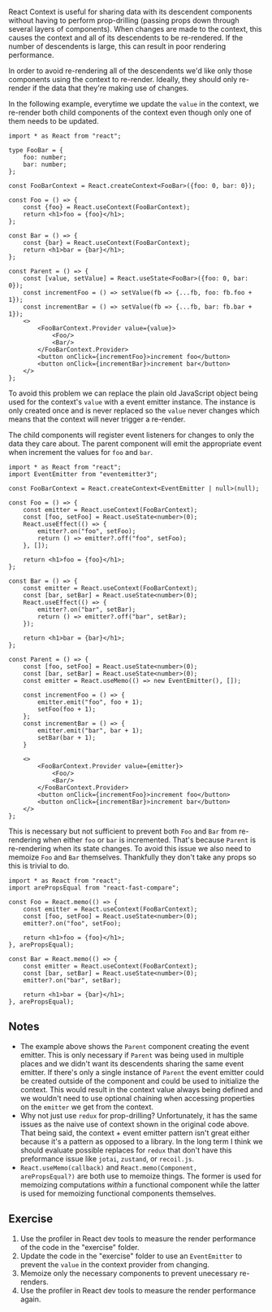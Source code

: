 React Context is useful for sharing data with its descendent components without
having to perform prop-drilling (passing props down through several layers of
components). When changes are made to the context, this causes the context and all
of its descendents to be re-rendered. If the number of descendents is large, this 
can result in poor rendering performance.

In order to avoid re-rendering all of the descendents we'd like only those
components using the context to re-render.  Ideally, they should only re-render
if the data that they're making use of changes.

In the following example, everytime we update the <code>value</code> in the context, we
re-render both child components of the context even though only one of them
needs to be updated.

```tsx filename="index.tsx"
import * as React from "react";

type FooBar = {
    foo: number;
    bar: number;
};

const FooBarContext = React.createContext<FooBar>({foo: 0, bar: 0});

const Foo = () => {
    const {foo} = React.useContext(FooBarContext);
    return <h1>foo = {foo}</h1>;
};

const Bar = () => {
    const {bar} = React.useContext(FooBarContext);
    return <h1>bar = {bar}</h1>;
};

const Parent = () => {
    const [value, setValue] = React.useState<FooBar>({foo: 0, bar: 0});
    const incrementFoo = () => setValue(fb => {...fb, foo: fb.foo + 1});
    const incrementBar = () => setValue(fb => {...fb, bar: fb.bar + 1});
    <>
        <FooBarContext.Provider value={value}>
            <Foo/>
            <Bar/>
        </FooBarContext.Provider>
        <button onClick={incrementFoo}>increment foo</button>
        <button onClick={incrementBar}>increment bar</button>
    </>
};
```

To avoid this problem we can replace the plain old JavaScript object being
used for the context's <code>value</code> with a event emitter instance. The instance is
only created once and is never replaced so the <code>value</code> never changes which
means that the context will never trigger a re-render.

The child components will register event listeners for changes to only the
data they care about. The parent component will emit the appropriate event when
increment the values for <code>foo</code> and <code>bar</code>.

```tsx
import * as React from "react";
import EventEmitter from "eventemitter3";

const FooBarContext = React.createContext<EventEmitter | null>(null);

const Foo = () => {
    const emitter = React.useContext(FooBarContext);
    const [foo, setFoo] = React.useState<number>(0);
    React.useEffect(() => {
        emitter?.on("foo", setFoo);
        return () => emitter?.off("foo", setFoo);
    }, []);

    return <h1>foo = {foo}</h1>;
};

const Bar = () => {
    const emitter = React.useContext(FooBarContext);
    const [bar, setBar] = React.useState<number>(0);
    React.useEffect(() => {
        emitter?.on("bar", setBar);
        return () => emitter?.off("bar", setBar);
    });

    return <h1>bar = {bar}</h1>;
};

const Parent = () => {
    const [foo, setFoo] = React.useState<number>(0);
    const [bar, setBar] = React.useState<number>(0);
    const emitter = React.useMemo(() => new EventEmitter(), []);

    const incrementFoo = () => {
        emitter.emit("foo", foo + 1);
        setFoo(foo + 1);
    };
    const incrementBar = () => {
        emitter.emit("bar", bar + 1);
        setBar(bar + 1);
    }

    <>
        <FooBarContext.Provider value={emitter}>
            <Foo/>
            <Bar/>
        </FooBarContext.Provider>
        <button onClick={incrementFoo}>increment foo</button>
        <button onClick={incrementBar}>increment bar</button>
    </>
};
```

This is necessary but not sufficient to prevent both <code>Foo</code> and <code>Bar</code> from
re-rendering when either <code>foo</code> or <code>bar</code> is incremented. That's because
<code>Parent</code> is re-rendering when its state changes. To avoid this issue we also
need to memoize <code>Foo</code> and <code>Bar</code> themselves. Thankfully they don't take any
props so this is trivial to do.

```tsx
import * as React from "react";
import arePropsEqual from "react-fast-compare";

const Foo = React.memo(() => {
    const emitter = React.useContext(FooBarContext);
    const [foo, setFoo] = React.useState<number>(0);
    emitter?.on("foo", setFoo);

    return <h1>foo = {foo}</h1>;
}, arePropsEqual);

const Bar = React.memo(() => {
    const emitter = React.useContext(FooBarContext);
    const [bar, setBar] = React.useState<number>(0);
    emitter?.on("bar", setBar);

    return <h1>bar = {bar}</h1>;
}, arePropsEqual);
```

## Notes

- The example above shows the <code>Parent</code> component creating the event emitter.  This is
  only necessary if <code>Parent</code> was being used in multiple places and we didn't want its
  descendents sharing the same event emitter.  If there's only a single instance of
  <code>Parent</code> the event emitter could be created outside of the component and could be
  used to initialize the context.  This would result in the context value always being
  defined and we wouldn't need to use optional chaining when accessing properties on
  the <code>emitter</code> we get from the context.
- Why not just use <code>redux</code> for prop-drilling?  Unfortunately, it has the same issues
  as the naive use of context shown in the original code above.  That being said, the context +
  event emitter pattern isn't great either because it's a pattern as opposed to a library.  In
  the long term I think we should evaluate possible replaces for <code>redux</code> that don't
  have this preformance issue like <code>jotai</code>, <code>zustand</code>, or <code>recoil.js</code>.
- <code>React.useMemo(callback)</code> and <code>React.memo(Component, arePropsEqual?)</code> are
  both use to memoize things.  The former is used for memoizing computations _within_ a functional
  component while the latter is used for memoizing functional components themselves.

## Exercise

1. Use the profiler in React dev tools to measure the render performance of the
code in the "exercise" folder.
2. Update the code in the "exercise" folder to use an <code>EventEmitter</code> to prevent
the <code>value</code> in the context provider from changing.
3. Memoize only the necessary components to prevent unecessary re-renders.
4. Use the profiler in React dev tools to measure the render performance again.

